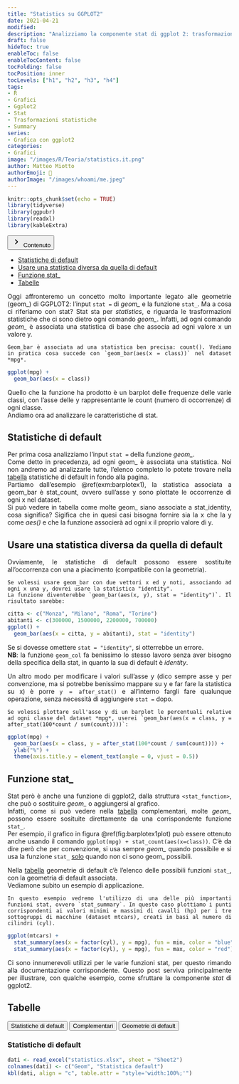 ```yaml
---
title: "Statistics su GGPLOT2"
date: 2021-04-21
modified:
description: "Analizziamo la componente stat di ggplot 2: trasformazioni statistiche dei dati"
draft: false
hideToc: true
enableToc: false
enableTocContent: false
tocFolding: false
tocPosition: inner
tocLevels: ["h1", "h2", "h3", "h4"]
tags:
- R
- Grafici
- Ggplot2
- Stat
- Trasformazioni statistiche
- Summary
series:
- Grafica con ggplot2
categories:
- Grafici
image: "/images/R/Teoria/statistics.it.png"
author: Matteo Miotto
authorEmoji: 🤖
authorImage: "/images/whoami/me.jpeg"
---
```


```r
knitr::opts_chunk$set(echo = TRUE)
library(tidyverse)
library(ggpubr)
library(readxl)
library(kableExtra)
```

<div class="expand">
<button type="button" class="expand__button" aria-label="Expand Button"> [ ]{.expand-icon .expand-icon__right}<svg xmlns="http://www.w3.org/2000/svg" width="24" height="24" viewBox="0 0 24 24" class="expand-icon__down"><path fill="currentColor" d="M9.29 15.88L13.17 12 9.29 8.12c-.39-.39-.39-1.02 0-1.41.39-.39 1.02-.39 1.41 0l4.59 4.59c.39.39.39 1.02 0 1.41L10.7 17.3c-.39.39-1.02.39-1.41 0-.38-.39-.39-1.03 0-1.42z"></path></svg> Contenuto </button>
<div class="expand__content expand__content--toc" style="max-height: 381px;">
<ul>
<li>
<a href="#statistiche-di-default">Statistiche di default</a>
</li>
<li>
<a href="#usare-una-statistica-diversa-da-quella-di-default">Usare una statistica diversa da quella di default</a>
</li>
<li>
<a href="#funzione-stat_">Funzione stat_</a>
</li>
<li>
<a href="#tabelle">Tabelle</a>
</li>
</ul>
</div>
</div>
::: {style="text-align: justify;"}

Oggi affronteremo un concetto molto importante legato alle geometrie (geom_) di GGPLOT2: l'input `stat = ` di *geom_* e la funzione `stat_`.
Ma a cosa ci riferiamo con stat? Stat sta per *statistics*, e riguarda le trasformazioni statistiche che ci sono dietro ogni comando *geom_*. Infatti, ad ogni comando *geom_* è associata una statistica di base che associa ad ogni valore x un valore y.  

```example
Geom_bar è associata ad una statistica ben precisa: count(). Vediamo in pratica cosa succede con `geom_bar(aes(x = class))` nel dataset *mpg*.
```
```r
ggplot(mpg) +
  geom_bar(aes(x = class))
```
Quello che la funzione ha prodotto è un barplot delle frequenze delle varie classi, con l'asse delle y rappresentante le count (numero di occorrenze) di ogni classe.  
Andiamo ora ad analizzare le caratteristiche di stat.

## Statistiche di default

Per prima cosa analizziamo l'input `stat = ` della funzione *geom_*.  
Come detto in precedenza, ad ogni geom_ è associata una statistica. Noi non andremo ad analizzarle tutte, l'elenco completo lo potete trovare nella [tabella](#tabelle) statistiche di default in fondo alla pagina.  
Partiamo dall'esempio \@ref(exm:barplotex1), la statistica associata a geom_bar è stat_count, ovvero sull'asse y sono plottate le occorrenze di ogni x nel dataset.  
Si può vedere in tabella come molte geom_ siano associate a stat_identity, cosa significa? Sigifica che in quesi casi bisogna fornire sia la x che la y come *aes()* e che la funzione associerà ad ogni x il proprio valore di y.  

## Usare una statistica diversa da quella di default

Ovviamente, le statistiche di default possono essere sostituite all'occorrenza con una a piacimento (compatibile con la geometria).
<br>
```example
Se volessi usare geom_bar con due vettori x ed y noti, associando ad ogni x una y, dovrei usare la statistica "identity".  
La funzione diventerebbe `geom_bar(aes(x, y), stat = "identity")`. Il risultato sarebbe:
```
```r
citta <- c("Monza", "Milano", "Roma", "Torino")
abitanti <- c(300000, 1500000, 2200000, 700000)
ggplot() +
  geom_bar(aes(x = citta, y = abitanti), stat = "identity")
```
Se si dovesse omettere `stat = "identity"`, si otterrebbe un errore.  
**NB**: la funzione `geom_col` fa benissimo lo stesso lavoro senza aver bisogno della specifica della stat, in quanto la sua di default è *identity*. 

Un altro modo per modificare i valori sull'asse y (dico sempre asse y per convenzione, ma si potrebbe benissimo mappare su y e far fare la statistica su x) è porre `y = after_stat()` e all'interno fargli fare qualunque operazione, senza necessità di aggiungere `stat =` dopo.

```example
Se volessi plottare sull'asse y di un barplot le percentuali relative ad ogni classe del dataset *mpg*, userei `geom_bar(aes(x = class, y = after_stat(100*count / sum(count))))`:
```
```r
ggplot(mpg) +
  geom_bar(aes(x = class, y = after_stat(100*count / sum(count)))) +
  ylab("%") +
  theme(axis.title.y = element_text(angle = 0, vjust = 0.5))
```

## Funzione stat_

Stat però è anche una funzione di ggplot2, dalla struttura `<stat_function>`, che può o sostituire *geom_* o aggiungersi al grafico.  
Infatti, come si può vedere nella [tabella](#tabelle) complementari, molte *geom_* possono essere sosituite direttamente da una corrispondente funzione `stat_`.  
Per esempio, il grafico in figura \@ref(fig:barplotex1plot) può essere ottenuto anche usando il comando `ggplot(mpg) + stat_count(aes(x=class))`. C'è da dire però che per convenzione, si usa sempre *geom_* quando possibile e si usa la funzione `stat_` <u>solo</u> quando non ci sono geom_ possibili.  

Nella [tabella](#tabelle) geometrie di default c'è l'elenco delle possibili funzioni `stat_`, con la geometria di default associata.  
Vediamone subito un esempio di applicazione.  

```example
In questo esempio vedremo l'utilizzo di una delle più importanti funzioni stat, ovvero `stat_summary`. In questo caso plottiamo i punti corrispondenti ai valori minimi e massimi di cavalli (hp) per i tre sottogruppi di macchine (dataset mtcars), creati in basi al numero di cilindri (cyl).
```
```r
ggplot(mtcars) +
  stat_summary(aes(x = factor(cyl), y = mpg), fun = min, color = "blue") +
  stat_summary(aes(x = factor(cyl), y = mpg), fun = max, color = "red") 
```

Ci sono innumerevoli utilizzi per le varie funzioni stat, per questo rimando alla documentazione corrispondente. Questo post serviva principalmente per illustrare, con qualche esempio, come sfruttare la componente *stat* di ggplot2.

## Tabelle

<div id="0fa06ef53ae6dc58" class="tab">
  <div class="tab__links">
  <button class="tab__link active" aria-label="Tab link" id="681fec6f465f1c34">Statistiche di default</button>
  <button class="tab__link" aria-label="Tab link" id="856df9eb3ec9f916">Complementari</button>
  <button class="tab__link" aria-label="Tab link" id="723d4595fc2e2181">Geometrie di default</button>
  </div>

<div id="681fec6f465f1c34" class="tab__content" style="display: block;">
  <h3 id="def_stat">Statistiche di default<span class="anchor hide" style="position: relative;"><span style="position: absolute; top: 50%; left: 0.75rem; transform: translateY(-50%); right: -2rem;">
</path></svg></span></span></h3>
```r
dati <- read_excel("statistics.xlsx", sheet = "Sheet2")
colnames(dati) <- c("Geom", "Statistica default")
kbl(dati, align = "c", table.attr = "style='width:100%;'")
```
</div>
  
<div id="856df9eb3ec9f916" class="tab__content active" style="display: none;">
  <h3 id="complementari">Complementari<span class="anchor hide" style="position: relative;"><span style="position: absolute; top: 50%; left: 0.75rem; transform: translateY(-50%); right: -2rem;">
</span></span></h3>

```r
dati <- read_excel("statistics.xlsx", sheet = "Sheet1")
colnames(dati) <- c("Geom", "Stat")
kbl(dati, align = "c", table.attr = "style='width:100%;'")
```
</div>
  
<div id="723d4595fc2e2181" class="tab__content" style="display: none;">
  <h3 id="def_geom">Geometrie di default<span class="anchor hide" style="position: relative;"><span style="position: absolute; top: 50%; left: 0.75rem; transform: translateY(-50%); right: -2rem;">
</path></svg></span></span></h3>
```r
dati <- read_excel("statistics.xlsx", sheet = "Sheet3")
colnames(dati) <- c("Stat", "Geometrie di default")
kbl(dati, align = "c", table.attr = "style='width:100%;'")
```
</div>

</div>



:::
